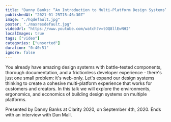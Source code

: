 ```yaml
---
title: "Danny Banks: “An Introduction to Multi-Platform Design Systems” — Clarity 2020"
publishedAt: "2021-01-25T15:46:30Z"
image: "./hqdefault.jpg"
poster: "./maxresdefault.jpg"
videoUrl: "https://www.youtube.com/watch?v=tOQ8llEwNHI"
localImages: true
tags: ["video"]
categories: ["unsorted"]
duration: "0:40:51"
ignore: false
---
```

You already have amazing design systems with battle-tested components, thorough documentation, and a frictionless developer experience - there's just one small problem: it's web-only. Let's expand our design systems thinking to create a cohesive multi-platform experience that works for customers and creators. In this talk we will explore the environments, ergonomics, and economics of building design systems on multiple platforms.

Presented by Danny Banks at Clarity 2020, on September 4th, 2020. Ends with an interview with Dan Mall.
